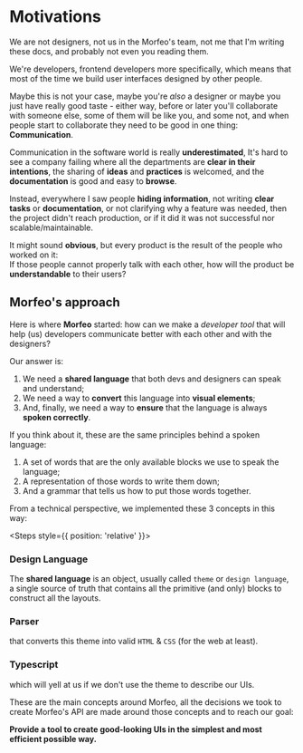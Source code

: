 
# Motivations

We are not designers, not us in the Morfeo's team, not me that I'm writing these docs, and probably not even you reading them.

We're developers, frontend developers more specifically, which means that most of the time we build user interfaces designed by other people.

Maybe this is not your case, maybe you're _also_ a designer or maybe you just have really good taste - either way, before or later you'll collaborate with someone else, some of them will be like you, and some not, and when people start to collaborate they need to be good in one thing: **Communication**.

Communication in the software world is really **underestimated**, It's hard to see a company failing where all the departments are **clear in their intentions**, the sharing of **ideas** and **practices** is welcomed, and the **documentation** is good and easy to **browse**.

Instead, everywhere I saw people **hiding information**, not writing **clear tasks** or **documentation**, or not clarifying why a feature was needed, then the project didn't reach production, or if it did it was not successful nor scalable/maintainable.

<Callout type="default">

It might sound **obvious**, but every product is the result of the people who
worked on it:<br/>
If those people cannot properly talk with each other, how will
the product be **understandable** to their users?

</Callout>

## Morfeo's approach

Here is where **Morfeo** started: how can we make a _developer tool_ that will help (us) developers communicate better with each other and with the designers?

Our answer is:

1. We need a **shared language** that both devs and designers can speak and understand;
2. We need a way to **convert** this language into **visual elements**;
3. And, finally, we need a way to **ensure** that the language is always **spoken correctly**.

<Callout type="info">
If you think about it, these are the same principles behind a spoken language:

1. A set of words that are the only available blocks we use to speak the language;
2. A representation of those words to write them down;
3. And a grammar that tells us how to put those words together.

</Callout>

From a technical perspective, we implemented these 3 concepts in this way:

<Steps style={{ position: 'relative' }}>

### Design Language

The **shared language** is an object, usually called `theme` or `design language`, a single source of truth that contains all the primitive (and only) blocks to construct all the layouts.

### Parser

that converts this theme into valid `HTML` & `CSS` (for the web at least).

### Typescript

which will yell at us if we don't use the theme to describe our UIs.

</Steps>

These are the main concepts around Morfeo, all the decisions we took to create Morfeo's API are made around those concepts and to reach our goal:

**Provide a tool to create good-looking UIs in the simplest and most efficient possible way.**
